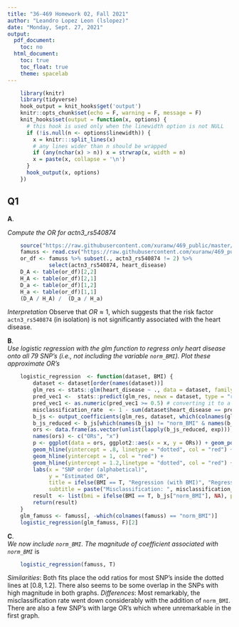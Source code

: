 ```yaml
---
title: "36-469 Homework 02, Fall 2021"
author: "Leandro Lopez Leon (lslopez)"
date: "Monday, Sept. 27, 2021" 
output:
  pdf_document:
    toc: no
  html_document:
    toc: true
    toc_float: true
    theme: spacelab
---
```


```r
    library(knitr)
    library(tidyverse)
    hook_output = knit_hooks$get('output')
    knitr::opts_chunk$set(echo = F, warning = F, message = F)
    knit_hooks$set(output = function(x, options) {
      # this hook is used only when the linewidth option is not NULL
      if (!is.null(n <- options$linewidth)) {
        x = knitr:::split_lines(x)
        # any lines wider than n should be wrapped
        if (any(nchar(x) > n)) x = strwrap(x, width = n)
        x = paste(x, collapse = '\n')
      }
      hook_output(x, options)
    })
```

## Q1
**A**.  

*Compute the OR for actn3_rs540874*
```r
    source("https://raw.githubusercontent.com/xuranw/469_public/master/hw2/hw2_functions.R")
    famuss <- read.csv("https://raw.githubusercontent.com/xuranw/469_public/master/hw2/synthetic_famuss.csv")
    or_df <- famuss %>% subset(., actn3_rs540874 != 2) %>%
             select(actn3_rs540874, heart_disease)
    D_A <- table(or_df)[2,2]
    H_A <- table(or_df)[2,1]
    D_a <- table(or_df)[1,2]
    H_a <- table(or_df)[1,1]
    (D_A / H_A) /  (D_a / H_a)
```
*Interpretation*
Observe that $OR \approx 1$, which suggests that the risk factor `actn3_rs540874` (in isolation) is not significantly associated with the heart disease. 

**B**.  
*Use logistic regression with the glm function to regress only heart disease onto all 79 SNP’s (i.e., not including the variable `norm_BMI`). Plot these approximate OR’s*

```r
    logistic_regression  <- function(dataset, BMI) {
        dataset <- dataset[order(names(dataset))]
        glm_res <- stats::glm(heart_disease ~ ., data = dataset, family = stats::binomial)
        pred_vec1 <-  stats::predict(glm_res, newx = dataset, type = "response")
        pred_vec1 <- as.numeric(pred_vec1 >= 0.5) # converting it to a 0-1
        misclassification_rate  <- 1 - sum(dataset$heart_disease == pred_vec1) / length (dataset$heart_disease)
        b_js <- output_coefficients(glm_res, dataset, which(colnames(glm_famuss) == "heart_disease"))
        b_js_reduced <- b_js[which(names(b_js) != "norm_BMI" & names(b_js) != "(Intercept)")]
        ors <- data.frame(as.vector(unlist(lapply(b_js_reduced, exp))), 1:length(b_js_reduced))
        names(ors) <- c("ORs", "x")
        p <- ggplot(data = ors, ggplot2::aes(x = x, y = ORs)) + geom_point() +
        geom_hline(yintercept = .8, linetype = "dotted", col = "red") +
        geom_hline(yintercept = 1, col = "red") +
        geom_hline(yintercept = 1.2,linetype = "dotted", col = "red") +
        labs(x = "SNP order (alphabetical)",
             y = "Estimated OR",
             title = ifelse(BMI == T, "Regression (with BMI)", "Regression (without BMI)"),
             subtitle = paste("Misclassification: ", misclassification_rate))
        result  <- list(bmi = ifelse(BMI == T, b_js["norm_BMI"], NA), p.plot = p)
        return(result)
    }
    glm_famuss <- famuss[, -which(colnames(famuss) == "norm_BMI")]
    logistic_regression(glm_famuss, F)[2]
```
**C**.  
*We now include `norm_BMI`. The magnitude of coefficient associated with `norm_BMI`* is
```r
    logistic_regression(famuss, T)
```
*Similarities*: Both fits place the odd ratios for most SNP's inside the dotted lines at $[0.8, 1.2]$. There also seems
to be some overlap in the SNPs with high magnitude in both graphs. 
*Differences*: Most remarkably, the misclassification rate went down considerably with the addition of `norm_BMI`. There are also a few
SNP's with large OR's which where unremarkable in the first graph. 

